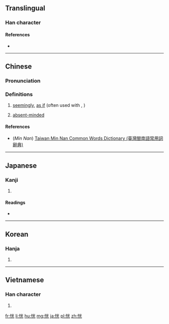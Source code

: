 ==Translingual==

===Han character===
{{Han char|rn=61|rad=心|as=06|sn=9|four=9901<sub>1</sub>|canj=心火一山 (PFMU)|ids=⿰[[忄]][[光]]}}

====References====
* {{Han ref|kx=0384.030|dkj=10546|dj=0714.210|hdz=42295.040|uh=604D|ud=24653|bh=ABE9|bd=44009}}

----

==Chinese==
{{zh-hanzi-box|[[恅]]}}

===Pronunciation===
{{zh-pron
|m=huǎng
|c=fong2
|h=pfs=fóng
|mn=huánn/hóng
|mn_note=huánn - vernacular, hóng - literary
|w=3huaan
|mc=y
|cat=adv,adj
}}

===Definitions===
# [[seemingly]], [[as if]] (often used with {{zh-l|如}}, {{zh-l|若}})
#: {{zh-usex|恍如 夢境|as if in a dream|inline=y|link=y}}
# [[absent-minded]]
#: {{zh-usex|恍狂|delirious|Hakka|tr=fóng-khòng|inline=y|link=y}}

====References====
* (''Min Nan'') [http://twblg.dict.edu.tw/holodict_new/index.html Taiwan Min Nan Common Words Dictionary (臺灣閩南語常用詞辭典)]

----

==Japanese==

===Kanji===
{{ja-kanji|grade=|rs=心06}}

# {{defn|lang=ja|sort=心06}}

====Readings====
* {{ja-readings|on=[[こう]] (kō)|kun=[[ほのか]] (honoka), [[うっとりする]] (uttorisuru), [[くらい]] (kurai)}}

----

==Korean==

===Hanja===
{{ko-hanja|hangeul=황|eumhun=|rv=|mr=hwang|y=hwang}}

# {{defn|lang=ko|sort=心06}}

----

==Vietnamese==

===Han character===
{{vi-hantu|[[hoảng]], [[đoảng]]|rs=心06}}

# {{defn|lang=vi|sort=心06}}

[[fr:恍]]
[[li:恍]]
[[hu:恍]]
[[mg:恍]]
[[ja:恍]]
[[pl:恍]]
[[zh:恍]]